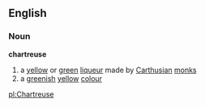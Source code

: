 ==English==
===Noun===
'''chartreuse '''
# a [[yellow]] or [[green]] [[liqueur]] made by [[Carthusian]] [[monk]]s
# a [[green]]ish [[yellow]] [[colour]]

[[pl:Chartreuse]]